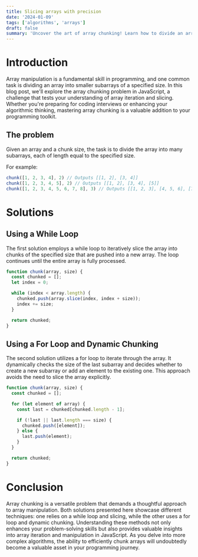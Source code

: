 ```yaml
---
title: Slicing arrays with precision
date: '2024-01-09'
tags: ['algorithms', 'arrays']
draft: false
summary: 'Uncover the art of array chunking! Learn how to divide an array into subarrays of a specified size using JavaScript. Explore two elegant solutions, from the simplicity of the while loop to the clever use of array slicing.'
---
```


# Introduction

Array manipulation is a fundamental skill in programming, and one common task is dividing an array into smaller subarrays of a specified size. In this blog post, we'll explore the array chunking problem in JavaScript, a challenge that tests your understanding of array iteration and slicing. Whether you're preparing for coding interviews or enhancing your algorithmic thinking, mastering array chunking is a valuable addition to your programming toolkit.

## The problem

Given an array and a chunk size, the task is to divide the array into many subarrays, each of length equal to the specified size.

For example:

```javascript
chunk([1, 2, 3, 4], 2) // Outputs [[1, 2], [3, 4]]
chunk([1, 2, 3, 4, 5], 2) // Outputs [[1, 2], [3, 4], [5]]
chunk([1, 2, 3, 4, 5, 6, 7, 8], 3) // Outputs [[1, 2, 3], [4, 5, 6], [7, 8]]
```

# Solutions

## Using a While Loop

The first solution employs a while loop to iteratively slice the array into chunks of the specified size that are pushed into a new array. The loop continues until the entire array is fully processed.

```javascript
function chunk(array, size) {
  const chunked = [];
  let index = 0;

  while (index < array.length) {
    chunked.push(array.slice(index, index + size));
    index += size;
  }

  return chunked;
}
```

## Using a For Loop and Dynamic Chunking

The second solution utilizes a for loop to iterate through the array. It dynamically checks the size of the last subarray and decides whether to create a new subarray or add an element to the existing one. This approach avoids the need to slice the array explicitly.

```javascript
function chunk(array, size) {
  const chunked = [];

  for (let element of array) {
    const last = chunked[chunked.length - 1];

    if (!last || last.length === size) {
      chunked.push([element]);
    } else {
      last.push(element);
    }
  }

  return chunked;
}
```

# Conclusion

Array chunking is a versatile problem that demands a thoughtful approach to array manipulation. Both solutions presented here showcase different techniques: one relies on a while loop and slicing, while the other uses a for loop and dynamic chunking. Understanding these methods not only enhances your problem-solving skills but also provides valuable insights into array iteration and manipulation in JavaScript. As you delve into more complex algorithms, the ability to efficiently chunk arrays will undoubtedly become a valuable asset in your programming journey.